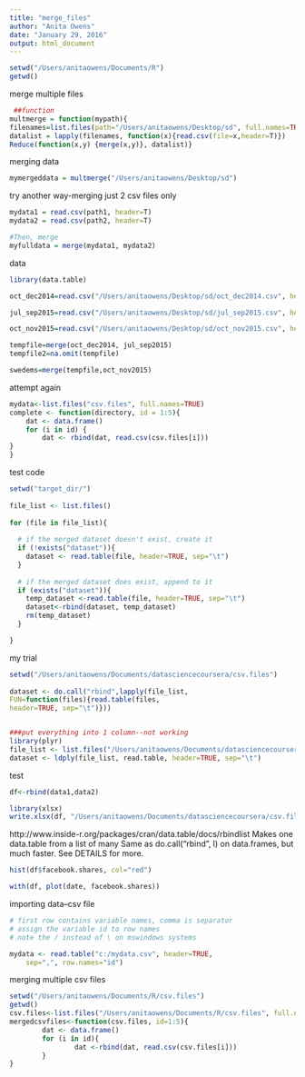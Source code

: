 ```yaml
---
title: "merge_files"
author: "Anita Owens"
date: "January 29, 2016"
output: html_document
---
```


```r
setwd("/Users/anitaowens/Documents/R")
getwd()
```
merge multiple files
```r
 ##function
multmerge = function(mypath){
filenames=list.files(path="/Users/anitaowens/Desktop/sd", full.names=TRUE)
datalist = lapply(filenames, function(x){read.csv(file=x,header=T)})
Reduce(function(x,y) {merge(x,y)}, datalist)}
```
merging data
```r
mymergeddata = multmerge("/Users/anitaowens/Desktop/sd")
```
try another way-merging just 2 csv files only
```r
mydata1 = read.csv(path1, header=T)
mydata2 = read.csv(path2, header=T)

#Then, merge
myfulldata = merge(mydata1, mydata2)

```
data
```r
library(data.table)

oct_dec2014=read.csv("/Users/anitaowens/Desktop/sd/oct_dec2014.csv", header=T)

jul_sep2015=read.csv("/Users/anitaowens/Desktop/sd/jul_sep2015.csv", header=T)

oct_nov2015=read.csv("/Users/anitaowens/Desktop/sd/oct_nov2015.csv", header=T)

tempfile=merge(oct_dec2014, jul_sep2015)
tempfile2=na.omit(tempfile)

swedems=merge(tempfile,oct_nov2015)
```
attempt again
```r
mydata<-list.files("csv.files", full.names=TRUE)
complete <- function(directory, id = 1:5){
	dat <- data.frame()
	for (i in id) {
        dat <- rbind(dat, read.csv(csv.files[i]))
}
}
```
test code
```r
setwd("target_dir/")
 
file_list <- list.files()
 
for (file in file_list){
       
  # if the merged dataset doesn't exist, create it
  if (!exists("dataset")){
    dataset <- read.table(file, header=TRUE, sep="\t")
  }
   
  # if the merged dataset does exist, append to it
  if (exists("dataset")){
    temp_dataset <-read.table(file, header=TRUE, sep="\t")
    dataset<-rbind(dataset, temp_dataset)
    rm(temp_dataset)
  }

}
```
my trial
```r
setwd("/Users/anitaowens/Documents/datasciencecoursera/csv.files")
 
dataset <- do.call("rbind",lapply(file_list,
FUN=function(files){read.table(files,
header=TRUE, sep="\t")}))


###put everything into 1 column--not working
library(plyr)
file_list <- list.files("/Users/anitaowens/Documents/datasciencecoursera/csv.files")
dataset <- ldply(file_list, read.table, header=TRUE, sep="\t")

```
test
```r
df<-rbind(data1,data2)

library(xlsx)
write.xlsx(df, "/Users/anitaowens/Documents/datasciencecoursera/csv.files.xlsx")
```
http://www.inside-r.org/packages/cran/data.table/docs/rbindlist
Makes one data.table from a list of many
Same as do.call("rbind", l) on data.frames, but much faster. See DETAILS for more.

```r

hist(df$facebook.shares, col="red")

with(df, plot(date, facebook.shares))
```
importing data--csv file
```r
# first row contains variable names, comma is separator 
# assign the variable id to row names
# note the / instead of \ on mswindows systems 

mydata <- read.table("c:/mydata.csv", header=TRUE, 
  	sep=",", row.names="id")
```
merging multiple csv files
```r
setwd("/Users/anitaowens/Documents/R/csv.files")
getwd()
csv.files<-list.files("/Users/anitaowens/Documents/R/csv.files", full.names = TRUE)
mergedcsvfiles<-function(csv.files, id=1:5){
        dat <- data.frame()
        for (i in id){
                dat <-rbind(dat, read.csv(csv.files[i]))
        }
}
```

